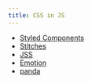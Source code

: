 ```yaml
---
title: CSS in JS
---
```


- [Styled Components](https://styled-components.com)
- [Stitches](https://stitches.dev/)
- [JSS](https://cssinjs.org/)
- [Emotion](https://emotion.sh/docs/introduction)
- [panda](https://panda-css.com/)
